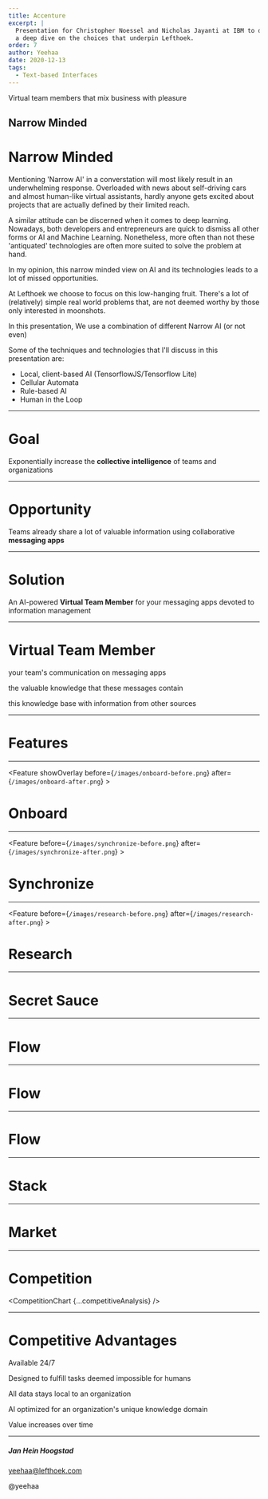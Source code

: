 ```yaml
---
title: Accenture
excerpt: |
  Presentation for Christopher Noessel and Nicholas Jayanti at IBM to do
  a deep dive on the choices that underpin Lefthoek.
order: 7
author: Yeehaa
date: 2020-12-13
tags: 
  - Text-based Interfaces
---
```



<Cover>

Virtual team members that mix business with pleasure

## Narrow Minded

</Cover>

<Notes>

Narrow Minded
=============

Mentioning 'Narrow AI' in a converstation will most likely result in an
underwhelming response. Overloaded with news about self-driving cars and almost
human-like virtual assistants, hardly anyone gets excited about projects that
are actually defined by their limited reach.

A similar attitude can be discerned when it comes to deep learning. Nowadays,
both developers and entrepreneurs are quick to dismiss all other forms or AI and
Machine Learning. Nonetheless, more often than not these 'antiquated'
technologies are often more suited to solve the problem at hand.

In my opinion, this narrow minded view on AI and its technologies leads to a lot
of missed opportunities. 

At Lefthoek we choose to focus on this low-hanging fruit. There's a lot of
(relatively) simple real world problems that, are not deemed worthy by those
only interested in moonshots.

In this presentation, We use a combination of different Narrow AI (or not even)


Some of the techniques and technologies that I'll discuss in this presentation
are:

+ Local, client-based AI (TensorflowJS/Tensorflow Lite)   
+ Cellular Automata   
+ Rule-based AI   
+ Human in the Loop   

</Notes>

---

<Basic>

# Goal

Exponentially increase the **collective intelligence** of teams and organizations

</Basic>

---

<Basic>

# Opportunity

Teams already share a lot of valuable information using collaborative
**messaging apps**

</Basic>

---

<Basic>

# Solution

An AI-powered **Virtual Team Member** for your messaging apps devoted to
information management 

</Basic>

---

<Icons>

# Virtual Team Member

<SellingPoint iconName="Microphone" title="moderates">your team's communication on messaging apps</SellingPoint>

<SellingPoint iconName="Binders" title="organizes">the valuable knowledge that these messages
contain</SellingPoint>

<SellingPoint iconName="Hologram" title="augments">this knowledge base with 
information from other sources</SellingPoint>

</Icons>


---

<SectionCover>

# Features

</SectionCover>

---

<Feature showOverlay before={`/images/onboard-before.png`} after={`/images/onboard-after.png`} >

  # Onboard

</Feature>

---

<Feature before={`/images/synchronize-before.png`} after={`/images/synchronize-after.png`} >

  # Synchronize

</Feature>

---

<Feature before={`/images/research-before.png`} after={`/images/research-after.png`} >

  # Research 

</Feature>

---

<SectionCover>

# Secret Sauce

</SectionCover>

---
<Basic>

# Flow

<Flow input="text" blackbox="messaging app" output="text"/>

</Basic>

---

<Basic>

# Flow

<Flow input="text" blackbox="lefthoek" output="text"/>

</Basic>

---
<Basic>

# Flow

<Flow input="messaging apps" blackbox="lefthoek" output="messaging apps"/>

</Basic>

---

<Basic>

# Stack

<Stack stackData={techStack}/>

</Basic>

---

<SectionCover>

# Market

</SectionCover>

---

<Basic variant="midnight">

# Competition

  <CompetitionChart {...competitiveAnalysis} />

</Basic>

---

<Icons>

# Competitive Advantages

<SellingPoint iconName="Knot" title="loyal">Available 24/7</SellingPoint>

<SellingPoint iconName="Different" title="different">Designed to fulfill tasks deemed impossible for
humans</SellingPoint>

<SellingPoint iconName="Curtains" title="discrete">All data stays local to an
organization</SellingPoint>

<SellingPoint iconName="SewingMachine" title="bespoke">AI optimized for an organization's unique knowledge
domain</SellingPoint>

<SellingPoint iconName="HighFive" title="eager">Value increases over time</SellingPoint>

</Icons>

---

<Cover>

##### Jan Hein Hoogstad

yeehaa@lefthoek.com

@yeehaa

</Cover>
